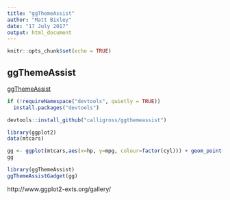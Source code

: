 ```yaml
---
title: "ggThemeAssist"
author: "Matt Bixley"
date: "17 July 2017"
output: html_document
---
```


```r
knitr::opts_chunk$set(echo = TRUE)
```

## ggThemeAssist

[ggThemeAssist](https://github.com/calligross/ggthemeassist)

```r
if (!requireNamespace("devtools", quietly = TRUE))
  install.packages("devtools")

devtools::install_github("calligross/ggthemeassist")
```

```r
library(ggplot2)
data(mtcars)

gg <- ggplot(mtcars,aes(x=hp, y=mpg, colour=factor(cyl))) + geom_point()
gg

```

```r
library(ggThemeAssist)
ggThemeAssistGadget(gg)

```

http://www.ggplot2-exts.org/gallery/